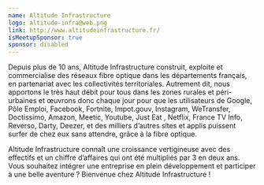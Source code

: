 ```yaml
---
name: Altitude Infrastructure
logo: altitude-infra@web.png
link: http://www.altitudeinfrastructure.fr/
isMeetupSponsor: true
sponsor: disabled
---
```


Depuis plus de 10 ans, Altitude Infrastructure construit, exploite et
commercialise des réseaux fibre optique dans les départements français, en
partenariat avec les collectivités territoriales. Autrement dit, nous apportons
le très haut débit pour tous dans les zones rurales et péri-urbaines et œuvrons
donc chaque jour pour que les utilisateurs de Google, Pôle Emploi, Facebook,
Fortnite, Impot.gouv, Instagram, WeTransfer, Doctissimo, Amazon, Meetic,
Youtube, Just Eat , Netflix, France TV Info, Reverso, Darty, Deezer, et des
milliers d’autres sites et applis puissent surfer de chez eux sans attendre,
grâce à la fibre optique.

Altitude Infrastructure connaît une croissance vertigineuse avec des effectifs
et un chiffre d’affaires qui ont été multipliés par 3 en deux ans. Vous
souhaitez intégrer une entreprise en plein développement et participer à une
belle aventure ? Bienvenue chez Altitude Infrastructure !
